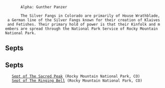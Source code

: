 		
		Alpha: Gunther Panzer

		The Silver Fangs in Colorado are primarily of House Wrathblade, a German line of the Silver Fangs known for their creation of Klaives and Fetishes. Their primary hold of power is that their Kinfolk and members are spread through the National Park Service of Rocky Mountain National Park.

== Septs ==  

== Septs ==  
	[[setting/factions/wyld/septs/sacred_peak|Sept of The Sacred Peak]] (Rocky Mountain National Park, CO)
	[[setting/factions/wyld/septs/ringing_bell|Sept of The Ringing Bell]] (Rocky Mountain National Park, CO)
	
